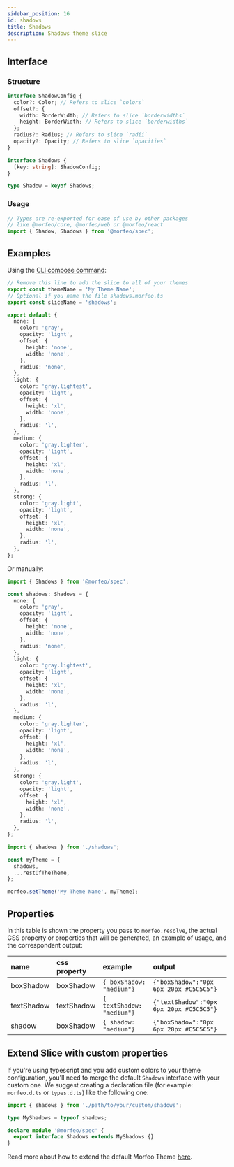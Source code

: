 ```yaml
---
sidebar_position: 16
id: shadows
title: Shadows
description: Shadows theme slice
---
```


## Interface

### Structure

```typescript
interface ShadowConfig {
  color?: Color; // Refers to slice `colors`
  offset?: {
    width: BorderWidth; // Refers to slice `borderwidths`
    height: BorderWidth; // Refers to slice `borderwidths`
  };
  radius?: Radius; // Refers to slice `radii`
  opacity?: Opacity; // Refers to slice `opacities`
}

interface Shadows {
  [key: string]: ShadowConfig;
}

type Shadow = keyof Shadows;
```

### Usage

```typescript
// Types are re-exported for ease of use by other packages
// like @morfeo/core, @morfeo/web or @morfeo/react
import { Shadow, Shadows } from '@morfeo/spec';
```

## Examples

Using the [CLI compose command](../Features/CLI/compose.mdx):

```typescript title="shadows.morfeo.ts"
// Remove this line to add the slice to all of your themes
export const themeName = 'My Theme Name';
// Optional if you name the file shadows.morfeo.ts
export const sliceName = 'shadows';

export default {
  none: {
    color: 'gray',
    opacity: 'light',
    offset: {
      height: 'none',
      width: 'none',
    },
    radius: 'none',
  },
  light: {
    color: 'gray.lightest',
    opacity: 'light',
    offset: {
      height: 'xl',
      width: 'none',
    },
    radius: 'l',
  },
  medium: {
    color: 'gray.lighter',
    opacity: 'light',
    offset: {
      height: 'xl',
      width: 'none',
    },
    radius: 'l',
  },
  strong: {
    color: 'gray.light',
    opacity: 'light',
    offset: {
      height: 'xl',
      width: 'none',
    },
    radius: 'l',
  },
};
```

Or manually:

```typescript title="shadows.ts"
import { Shadows } from '@morfeo/spec';

const shadows: Shadows = {
  none: {
    color: 'gray',
    opacity: 'light',
    offset: {
      height: 'none',
      width: 'none',
    },
    radius: 'none',
  },
  light: {
    color: 'gray.lightest',
    opacity: 'light',
    offset: {
      height: 'xl',
      width: 'none',
    },
    radius: 'l',
  },
  medium: {
    color: 'gray.lighter',
    opacity: 'light',
    offset: {
      height: 'xl',
      width: 'none',
    },
    radius: 'l',
  },
  strong: {
    color: 'gray.light',
    opacity: 'light',
    offset: {
      height: 'xl',
      width: 'none',
    },
    radius: 'l',
  },
};
```

```typescript title="theme.ts"
import { shadows } from './shadows';

const myTheme = {
  shadows,
  ...restOfTheTheme,
};

morfeo.setTheme('My Theme Name', myTheme);
```

## Properties

In this table is shown the property you pass to `morfeo.resolve`, the actual CSS property or properties that will be generated,
an example of usage, and the correspondent output:

| name       | css property | example                    | output                                  |
| :--------- | :----------- | :------------------------- | :-------------------------------------- |
| boxShadow  | boxShadow    | `{ boxShadow: "medium"} `  | `{"boxShadow":"0px 6px 20px #C5C5C5"}`  |
| textShadow | textShadow   | `{ textShadow: "medium"} ` | `{"textShadow":"0px 6px 20px #C5C5C5"}` |
| shadow     | boxShadow    | `{ shadow: "medium"} `     | `{"boxShadow":"0px 6px 20px #C5C5C5"}`  |

## Extend Slice with custom properties

If you're using typescript and you add custom colors to your theme configuration, you'll need to merge
the default `Shadows` interface with your custom one.
We suggest creating a declaration file (for example: `morfeo.d.ts` or `types.d.ts`) like the following one:

```typescript
import { shadows } from './path/to/your/custom/shadows';

type MyShadows = typeof shadows;

declare module '@morfeo/spec' {
  export interface Shadows extends MyShadows {}
}
```

Read more about how to extend the default Morfeo Theme [here](../Features/extendible.mdx).
